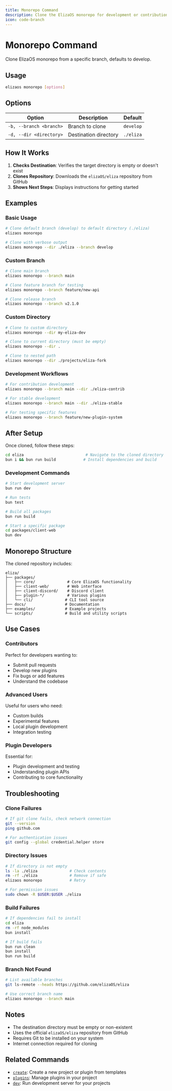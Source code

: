 ```yaml
---
title: Monorepo Command
description: Clone the ElizaOS monorepo for development or contribution
icon: code-branch
---
```


# Monorepo Command

Clone ElizaOS monorepo from a specific branch, defaults to develop.

## Usage

```bash
elizaos monorepo [options]
```

## Options

| Option | Description | Default |
| ------ | ----------- | ------- |
| `-b, --branch <branch>` | Branch to clone | `develop` |
| `-d, --dir <directory>` | Destination directory | `./eliza` |

## How It Works

1. **Checks Destination**: Verifies the target directory is empty or doesn't exist
2. **Clones Repository**: Downloads the `elizaOS/eliza` repository from GitHub
3. **Shows Next Steps**: Displays instructions for getting started

## Examples

### Basic Usage

```bash
# Clone default branch (develop) to default directory (./eliza)
elizaos monorepo

# Clone with verbose output
elizaos monorepo --dir ./eliza --branch develop
```

### Custom Branch

```bash
# Clone main branch
elizaos monorepo --branch main

# Clone feature branch for testing
elizaos monorepo --branch feature/new-api

# Clone release branch
elizaos monorepo --branch v2.1.0
```

### Custom Directory

```bash
# Clone to custom directory
elizaos monorepo --dir my-eliza-dev

# Clone to current directory (must be empty)
elizaos monorepo --dir .

# Clone to nested path
elizaos monorepo --dir ./projects/eliza-fork
```

### Development Workflows

```bash
# For contribution development
elizaos monorepo --branch main --dir ./eliza-contrib

# For stable development
elizaos monorepo --branch main --dir ./eliza-stable

# For testing specific features
elizaos monorepo --branch feature/new-plugin-system
```

## After Setup

Once cloned, follow these steps:

```bash
cd eliza                           # Navigate to the cloned directory
bun i && bun run build            # Install dependencies and build
```

### Development Commands

```bash
# Start development server
bun run dev

# Run tests
bun test

# Build all packages
bun run build

# Start a specific package
cd packages/client-web
bun dev
```

## Monorepo Structure

The cloned repository includes:

```
eliza/
├── packages/
│   ├── core/              # Core ElizaOS functionality
│   ├── client-web/        # Web interface
│   ├── client-discord/    # Discord client
│   ├── plugin-*/          # Various plugins
│   └── cli/              # CLI tool source
├── docs/                 # Documentation
├── examples/             # Example projects
└── scripts/              # Build and utility scripts
```

## Use Cases

### Contributors

Perfect for developers wanting to:

- Submit pull requests
- Develop new plugins
- Fix bugs or add features
- Understand the codebase

### Advanced Users

Useful for users who need:

- Custom builds
- Experimental features
- Local plugin development
- Integration testing

### Plugin Developers

Essential for:

- Plugin development and testing
- Understanding plugin APIs
- Contributing to core functionality

## Troubleshooting

### Clone Failures

```bash
# If git clone fails, check network connection
git --version
ping github.com

# For authentication issues
git config --global credential.helper store
```

### Directory Issues

```bash
# If directory is not empty
ls -la ./eliza              # Check contents
rm -rf ./eliza              # Remove if safe
elizaos monorepo            # Retry

# For permission issues
sudo chown -R $USER:$USER ./eliza
```

### Build Failures

```bash
# If dependencies fail to install
cd eliza
rm -rf node_modules
bun install

# If build fails
bun run clean
bun install
bun run build
```

### Branch Not Found

```bash
# List available branches
git ls-remote --heads https://github.com/elizaOS/eliza

# Use correct branch name
elizaos monorepo --branch main
```

## Notes

- The destination directory must be empty or non-existent
- Uses the official `elizaOS/eliza` repository from GitHub
- Requires Git to be installed on your system
- Internet connection required for cloning

## Related Commands

- [`create`](/cli-reference/create): Create a new project or plugin from templates
- [`plugins`](/cli-reference/plugins): Manage plugins in your project
- [`dev`](/cli-reference/dev): Run development server for your projects